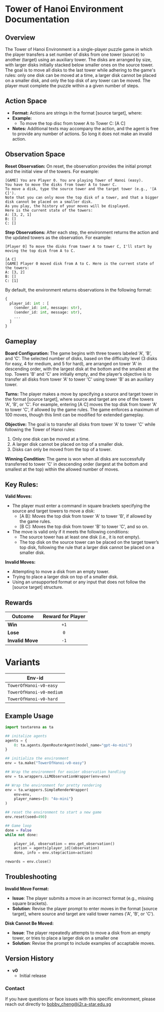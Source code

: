 # Tower of Hanoi Environment Documentation

## Overview

The Tower of Hanoi Environment is a single-player puzzle game in which the player transfers a set number of disks from one tower (source) to another (target) using an auxiliary tower. The disks are arranged by size, with larger disks initially stacked below smaller ones on the source tower. The goal is to move all disks to the last tower while adhering to the game's rules: only one disk can be moved at a time, a larger disk cannot be placed on a smaller disk, and only the top disk of any tower can be moved. The player must complete the puzzle within a a given number of steps. 

## Action Space
- **Format:** Actions are strings in the format [source target], where:
- **Example:**
    - To move the top disc from tower A to Tower C: [A C]
- **Notes:** Additional texts may accompany the action, and the agent is free to provide any number of actions. So long it does not make an invalid action. 

## Observation Space
**Reset Observation:**
On reset, the observation provides the initial prompt and the initial view of the towers. For example:
```plaintext
[GAME] You are Player 0. You are playing Tower of Hanoi (easy).
You have to move the disks from tower A to tower C.
To move a disk, type the source tower and the target tower (e.g., '[A C]').
Note that you can only move the top disk of a tower, and that a bigger disk cannot be placed on a smaller disk.
As you play, the history of your moves will be displayed.
Here is the current state of the towers:
A: [3, 2, 1]
B: []
C: []
```

**Step Observations:**
After each step, the environment returns the action and the updated towers as the observation. For example:
```plaintext
[Player 0] To move the disks from tower A to tower C, I'll start by moving the top disk from A to C.

[A C]
[GAME] Player 0 moved disk from A to C. Here is the current state of the towers:
A: [3, 2]
B: []
C: [1]
```

By default, the environment returns observations in the following format:
```python
{
  player_id: int : [
    (sender_id: int, message: str),
    (sender_id: int, message: str),
    ...
  ]
}
```

## Gameplay
**Board Configuration:** The game begins with three towers labeled 'A', 'B', and 'C'. The selected number of disks, based on the difficulty level (3 disks for easy, 4 for medium, and 5 for hard), are arranged on tower 'A' in descending order, with the largest disk at the bottom and the smallest at the top. Towers 'B' and 'C' are initially empty, and the player’s objective is to transfer all disks from tower 'A' to tower 'C' using tower 'B' as an auxiliary tower.

**Turns:** The player makes a move by specifying a source and target tower in the format [source target], where source and target are one of the towers 'A', 'B', or 'C'. For example, entering [A C] moves the top disk from tower 'A' to tower 'C', if allowed by the game rules. The game enforces a maximum of 100 moves, though this limit can be modified for extended gameplay.

**Objective:** The goal is to transfer all disks from tower 'A' to tower 'C' while following the Tower of Hanoi rules:

1. Only one disk can be moved at a time.
2. A larger disk cannot be placed on top of a smaller disk.
3. Disks can only be moved from the top of a tower.

**Winning Condition:** The game is won when all disks are successfully transferred to tower 'C' in descending order (largest at the bottom and smallest at the top) within the allowed number of moves.

## Key Rules:
**Valid Moves:**

- The player must enter a command in square brackets specifying the source and target towers to move a disk:
    - [A B]: Moves the top disk from tower 'A' to tower 'B', if allowed by the game rules.
    - [B C]: Moves the top disk from tower 'B' to tower 'C', and so on.
- The move is valid only if it meets the following conditions:
    - The source tower has at least one disk (i.e., it is not empty).
    - The top disk on the source tower can be placed on the target tower’s top disk, following the rule that a larger disk cannot be placed on a smaller disk.

**Invalid Moves:**

- Attempting to move a disk from an empty tower.
- Trying to place a larger disk on top of a smaller disk.
- Using an unsupported format or any input that does not follow the [source target] structure.

## Rewards
| Outcome          | Reward for Player  |
|------------------|:------------------:|
| **Win**          |       `+1`         |
| **Lose**         |       `0`          |
| **Invalid Move** |       `-1`         |

# Variants

| Env-id                    |
|---------------------------|
| `TowerOfHanoi-v0-easy`    |
| `TowerOfHanoi-v0-medium`  |
| `TowerOfHanoi-v0-hard`    |

## Example Usage
```python
import textarena as ta

## initalize agents
agents = {
    0: ta.agents.OpenRouterAgent(model_name="gpt-4o-mini")
}

## initializa the environment
env = ta.make("TowerOfHanoi-v0-easy")

## Wrap the environment for easier observation handling
env = ta.wrappers.LLMObservationWrapper(env=env)

## Wrap the environment for pretty rendering
env = ta.wrappers.SimpleRenderWrapper(
    env=env,
    player_names={0: "4o-mini"}
)

## reset the environment to start a new game
env.reset(seed=490)

## Game loop
done = False
while not done:

    player_id, observation = env.get_observation()
    action = agents[player_id](observation)
    done, info = env.step(action=action)

rewards = env.close()
```

## Troubleshooting

**Invalid Move Format:**

  - **Issue**: The player submits a move in an incorrect format (e.g., missing square brackets).
  - **Solution**: Revise the player prompt to enter moves in the format [source target], where source and target are valid tower names ('A', 'B', or 'C').

**Disk Cannot Be Moved:**

  - **Issue**: The player repeatedly attempts to move a disk from an empty tower, or tries to place a larger disk on a smaller one
  - **Solution**: Revise the prompt to include examples of accaptable moves.


## Version History
- **v0**
  - Initial release 


### Contact
If you have questions or face issues with this specific environment, please reach out directly to bobby_cheng@i2r.a-star.edu.sg